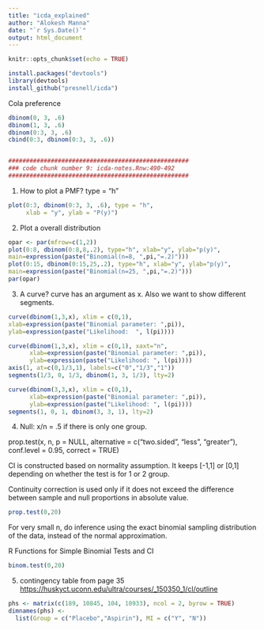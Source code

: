 ```yaml
---
title: "icda_explained"
author: "Alokesh Manna"
date: "`r Sys.Date()`"
output: html_document
---
```


```r
knitr::opts_chunk$set(echo = TRUE)
```

```r
install.packages("devtools")
library(devtools)
install_github("presnell/icda")
```
Cola preference
```r
dbinom(0, 3, .6)
dbinom(1, 3, .6)
dbinom(0:3, 3, .6)
cbind(0:3, dbinom(0:3, 3, .6))


###################################################
### code chunk number 9: icda-notes.Rnw:490-492
###################################################
```
1. How to plot a PMF? type = "h"
```r
plot(0:3, dbinom(0:3, 3, .6), type = "h",
     xlab = "y", ylab = "P(y)")


```
2. Plot a overall distribution
```r
opar <- par(mfrow=c(1,2))
plot(0:8, dbinom(0:8,8,.2), type="h", xlab="y", ylab="p(y)",
main=expression(paste("Binomial(n=8, ",pi,"=.2)")))
plot(0:15, dbinom(0:15,25,.2), type="h", xlab="y", ylab="p(y)",
main=expression(paste("Binomial(n=25, ",pi,"=.2)")))
par(opar)

```
3. A curve? curve has an argument as x. Also we want to show different segments.
```r
curve(dbinom(1,3,x), xlim = c(0,1),
xlab=expression(paste("Binomial parameter: ",pi)),
ylab=expression(paste("Likelihood:  ", l(pi))))

curve(dbinom(1,3,x), xlim = c(0,1), xaxt="n",
      xlab=expression(paste("Binomial parameter: ",pi)),
      ylab=expression(paste("Likelihood: ", l(pi))))
axis(1, at=c(0,1/3,1), labels=c("0","1/3","1"))
segments(1/3, 0, 1/3, dbinom(1, 3, 1/3), lty=2)

curve(dbinom(3,3,x), xlim = c(0,1),
      xlab=expression(paste("Binomial parameter: ",pi)),
      ylab=expression(paste("Likelihood: ", l(pi))))
segments(1, 0, 1, dbinom(3, 3, 1), lty=2)


```
4.
Null: x/n = .5 if there is only one group.

prop.test(x, n, p = NULL,
          alternative = c("two.sided", "less", "greater"),
          conf.level = 0.95, correct = TRUE)
          
CI is constructed based on normality assumption. It keeps [-1,1] or
[0,1] depending on whether the test is for 1 or 2 group. 

Continuity correction is used only if it does not exceed the 
difference between sample and null proportions in absolute value. 

```r
prop.test(0,20)
```
For very small n, do inference using the exact binomial sampling
distribution of the data, instead of the normal approximation.

R Functions for Simple Binomial Tests and CI
```r
binom.test(0,20)
```
5. contingency table from page 35 <https://huskyct.uconn.edu/ultra/courses/_150350_1/cl/outline>

```r
phs <- matrix(c(189, 10845, 104, 10933), ncol = 2, byrow = TRUE)
dimnames(phs) <- 
  list(Group = c("Placebo","Aspirin"), MI = c("Y", "N"))

```

